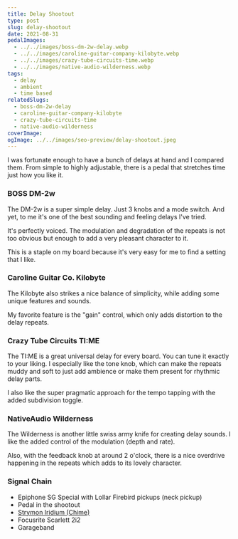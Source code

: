 ```yaml
---
title: Delay Shootout
type: post
slug: delay-shootout
date: 2021-08-31
pedalImages:
  - ../../images/boss-dm-2w-delay.webp
  - ../../images/caroline-guitar-company-kilobyte.webp
  - ../../images/crazy-tube-circuits-time.webp
  - ../../images/native-audio-wilderness.webp
tags:
  - delay
  - ambient
  - time based
relatedSlugs:
  - boss-dm-2w-delay
  - caroline-guitar-company-kilobyte
  - crazy-tube-circuits-time
  - native-audio-wilderness
coverImage:
ogImage: ../../images/seo-preview/delay-shootout.jpeg
---
```



<DelayShootout />

I was fortunate enough to have a bunch of delays at hand and I compared them. From simple to highly adjustable, there is a pedal that stretches time just how you like it.

### BOSS DM-2w

The DM-2w is a super simple delay. Just 3 knobs and a mode switch. And yet, to me it's one of the best sounding and feeling delays I've tried.

It's perfectly voiced. The modulation and degradation of the repeats is not too obvious but enough to add a very pleasant character to it.

This is a staple on my board because it's very easy for me to find a setting that I like.

### Caroline Guitar Co. Kilobyte

The Kilobyte also strikes a nice balance of simplicity, while adding some unique features and sounds.

My favorite feature is the "gain" control, which only adds distortion to the delay repeats.

### Crazy Tube Circuits TI:ME

The TI:ME is a great universal delay for every board. You can tune it exactly to your liking. I especially like the tone knob, which can make the repeats muddy and soft to just add ambience or make them present for rhythmic delay parts.

I also like the super pragmatic approach for the tempo tapping with the added subdivision toggle.

### NativeAudio Wilderness

The Wilderness is another little swiss army knife for creating delay sounds. I like the added control of the modulation (depth and rate).

Also, with the feedback knob at around 2 o'clock, there is a nice overdrive happening in the repeats which adds to its lovely character.

### Signal Chain

- Epiphone SG Special with Lollar Firebird pickups (neck pickup)
- Pedal in the shootout
- [Strymon Iridium (Chime)](/demos/strymon-iridium)
- Focusrite Scarlett 2i2
- Garageband
